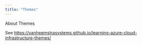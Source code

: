 ```yaml
---
title: "Themes"
---
```


About Themes

See <https://vanheemstrasystems.github.io/learning-azure-cloud-infrastructure-themes/>
